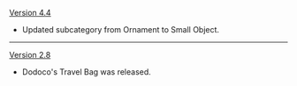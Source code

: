 {{Change History/Header}}
[[Version 4.4]]
* Updated subcategory from Ornament to Small Object.
----
[[Version 2.8]]
* Dodoco's Travel Bag was released.